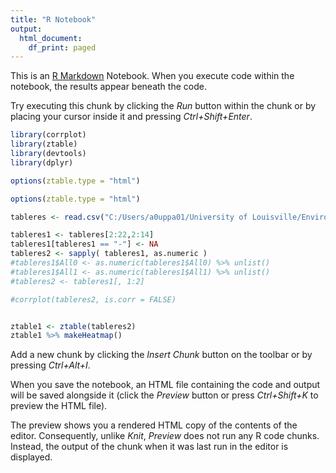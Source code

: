 ---
title: "R Notebook"
output:
  html_document:
    df_print: paged
---

This is an [R Markdown](http://rmarkdown.rstudio.com) Notebook. When you execute code within the notebook, the results appear beneath the code. 

Try executing this chunk by clicking the *Run* button within the chunk or by placing your cursor inside it and pressing *Ctrl+Shift+Enter*. 
```{r}
library(corrplot)
library(ztable)
library(devtools)
library(dplyr)
```

```{r}
options(ztable.type = "html")

options(ztable.type = "html")

tableres <- read.csv("C:/Users/a0uppa01/University of Louisville/Envirome Institute members_group - General/GIS/GreenHeart/DataOutputsandDeliverables/SES Paper/FinalTables/unadj_allparticipants_table2.csv")

tableres1 <- tableres[2:22,2:14]
tableres1[tableres1 == "-"] <- NA  
tableres2 <- sapply( tableres1, as.numeric )
#tableres1$All0 <- as.numeric(tableres1$All0) %>% unlist()
#tableres1$All1 <- as.numeric(tableres1$All1) %>% unlist()
#tableres2 <- tableres1[, 1:2]

#corrplot(tableres2, is.corr = FALSE)



```


```{r results='asis'}
ztable1 <- ztable(tableres2)
ztable1 %>% makeHeatmap()
```

Add a new chunk by clicking the *Insert Chunk* button on the toolbar or by pressing *Ctrl+Alt+I*.

When you save the notebook, an HTML file containing the code and output will be saved alongside it (click the *Preview* button or press *Ctrl+Shift+K* to preview the HTML file).

The preview shows you a rendered HTML copy of the contents of the editor. Consequently, unlike *Knit*, *Preview* does not run any R code chunks. Instead, the output of the chunk when it was last run in the editor is displayed.
